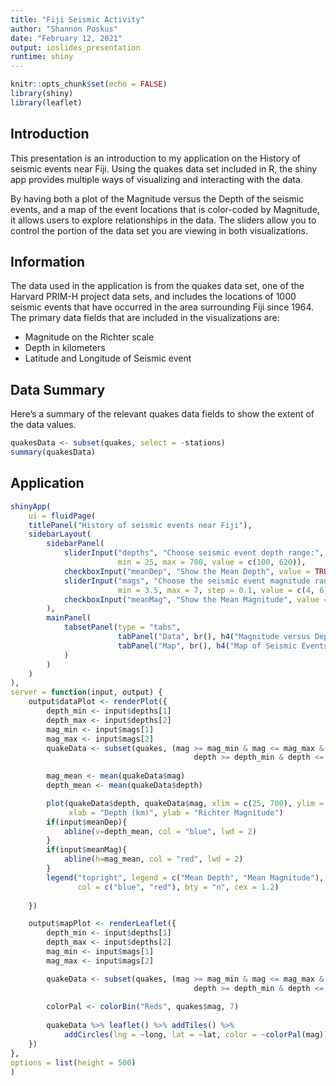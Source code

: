 ```yaml
---
title: "Fiji Seismic Activity"
author: "Shannon Poskus"
date: "February 12, 2021"
output: ioslides_presentation
runtime: shiny
---
```


```r
knitr::opts_chunk$set(echo = FALSE)
library(shiny)
library(leaflet)
```

## Introduction 

This presentation is an introduction to my application on the History of seismic events near Fiji.  Using the quakes data set included in R, the shiny app provides multiple ways of visualizing and interacting with the data.  

By having both a plot of the Magnitude versus the Depth of the seismic events, and a map of the event locations that is color-coded by Magnitude, it allows users to explore relationships in the data. The sliders allow you to control the portion of the data set you are viewing in both visualizations.

## Information
  
The data used in the application is from the quakes data set, one of the Harvard PRIM-H project data sets, and includes the locations of 1000 seismic events that have occurred in the area surrounding Fiji since 1964.  The primary data fields that are included in the visualizations are:

- Magnitude on the Richter scale
- Depth in kilometers
- Latitude and Longitude of Seismic event

## Data Summary

Here's a summary of the relevant quakes data fields to show the extent of the data values.

```r
quakesData <- subset(quakes, select = -stations)
summary(quakesData)
```

## Application

```r
shinyApp(
    ui = fluidPage(
    titlePanel("History of seismic events near Fiji"),
    sidebarLayout(
        sidebarPanel(
            sliderInput("depths", "Choose seismic event depth range:",
                        min = 25, max = 700, value = c(100, 620)),
            checkboxInput("meanDep", "Show the Mean Depth", value = TRUE),
            sliderInput("mags", "Choose the seismic event magnitude range:",
                        min = 3.5, max = 7, step = 0.1, value = c(4, 6)),
            checkboxInput("meanMag", "Show the Mean Magnitude", value = TRUE)
        ),
        mainPanel(
            tabsetPanel(type = "tabs",
                        tabPanel("Data", br(), h4("Magnitude versus Depth of Seismic Events"), plotOutput("dataPlot")),
                        tabPanel("Map", br(), h4("Map of Seismic Events colored by Magnitude"), leafletOutput("mapPlot"))
            )
        )
    )
),
server = function(input, output) {
    output$dataPlot <- renderPlot({
        depth_min <- input$depths[1]
        depth_max <- input$depths[2]
        mag_min <- input$mags[1]
        mag_max <- input$mags[2]
        quakeData <- subset(quakes, (mag >= mag_min & mag <= mag_max & 
                                         depth >= depth_min & depth <= depth_max))
        
        mag_mean <- mean(quakeData$mag)
        depth_mean <- mean(quakeData$depth)

        plot(quakeData$depth, quakeData$mag, xlim = c(25, 700), ylim = c(3.8, 6.8), 
             xlab = "Depth (km)", ylab = "Richter Magnitude") 
        if(input$meanDep){
            abline(v=depth_mean, col = "blue", lwd = 2)
        } 
        if(input$meanMag){
            abline(h=mag_mean, col = "red", lwd = 2)
        } 
        legend("topright", legend = c("Mean Depth", "Mean Magnitude"), pch = 16, 
               col = c("blue", "red"), bty = "n", cex = 1.2)
        
    })

    output$mapPlot <- renderLeaflet({
        depth_min <- input$depths[1]
        depth_max <- input$depths[2]
        mag_min <- input$mags[1]
        mag_max <- input$mags[2]

        quakeData <- subset(quakes, (mag >= mag_min & mag <= mag_max & 
                                         depth >= depth_min & depth <= depth_max))
        
        colorPal <- colorBin("Reds", quakes$mag, 7)
        
        quakeData %>% leaflet() %>% addTiles() %>% 
            addCircles(lng = ~long, lat = ~lat, color = ~colorPal(mag))
    })
},
options = list(height = 500)
)
```

